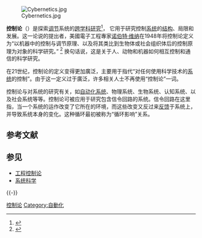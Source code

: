 {{Otheruses|subject=|other=[[诺伯特·维纳|诺伯特·维纳]]的著作|控制论：或关于在动物和机器中控制和通信的科学}}
{{Expand English|Cybernetics|time=2015-09-09T09:03:05+00:00}}
{{NoteTA
|1 = zh-cn:控制论; zh-tw:模控學;
|2= zh-cn:反馈; zh-tw:回饋; zh-hk:反饋;
}}
[[File:Cybernetics.jpg|thumb]]

'''控制论'''（{{lang-en|cybernetics}}）是探索[[调节|调节]]系统的[[跨学科研究|跨学科研究]]<ref name="transdisciplinary">{{cite journal |last = Müller |first = Albert |title = A Brief History of the BCL |journal = Österreichische Zeitschrift für Geschichtswissenschaften |year = 2000 |volume = 11 |issue = 1 |pages = 9–30 |url = http://bcl.ece.illinois.edu/mueller/index.htm |access-date = 2015-09-09 |archive-date = 2012-07-22 |archive-url = https://web.archive.org/web/20120722174103/http://bcl.ece.illinois.edu/mueller/index.htm |dead-url = no }}</ref>， 它用于研究控制[[系统|系统]]的[[结构|结构]]、局限和发展。这一论说的提出者，美國電子工程專家[[诺伯特·维纳|诺伯特·维纳]]在1948年将控制论定义为“以机器中的控制与调节原理、以及将其类比到生物体或社会组织体后的控制原理为对象的科学研究。” <ref name="W1948">{{cite book |last = Wiener |first = Norbert |author-link = Norbert Wiener |title = Cybernetics: Or Control and Communication in the Animal and the Machine |year = 1948 |publisher = MIT Press |location = Cambridge, Massachusetts |title-link = Cybernetics: Or Control and Communication in the Animal and the Machine }}</ref> 换句话说，这是关于人、动物和机器如何相互控制和通信的科学研究。

{{fact|控制论与[[系统论|系统论]]和[[信息论|信息论]]一起在中国大陆学术界曾被称作“老三论”，是现代資訊技术的理论基础。}}

在21世纪，控制论的定义变得更加廣泛，主要用于指代“对任何使用科学技术的[[系统|系统]]的控制”。由于这一定义过于廣泛，许多相关人士不再使用“控制论”一词。

控制论与对系统的研究有关，如[[自动化|自动化系统]]、物理系统、生物系统、认知系统、以及社会系统等等。控制论可被应用于研究包含信令回路的系统。信令回路在这里指，当一个系统的运作改变了它所在的环境，而这些改变又反过来[[反馈|反馈]]于系统上，并导致系统本身的变化。这种循环最初被称为“循环影响”关系。

== 参考文献 ==
{{Reflist}}

== 参见 ==
* [[工程控制论|工程控制论]]
* [[系统科学|系统科学]]

{{-}}
{{控制论}}
{{系统}}
{{Authority control}}

[[Category:控制论|]]
[[Category:自動化|Category:自動化]]